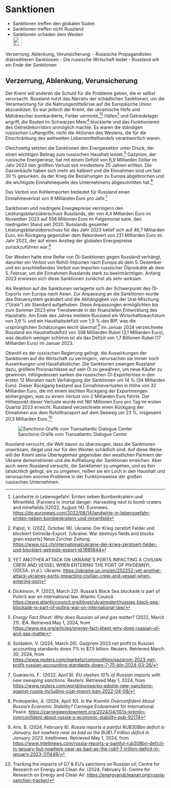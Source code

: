 # Sanktionen {#sec-ruwar-sanctions}

::: {.callout-caution title=„Myth“}
- Sanktionen treffen den globalen Süden
- Sanktionen treffen nicht Russland
- Sanktionen schaden dem Westen
[<br>![Suche nach Stichwort in EUvsDisinfo](../all_common_img/EUvsDisinfo_400x240.jpg){height=2em}](https://euvsdisinfo.eu/disinformation-cases/?text=sanctions&sort=relevance)
:::

::: {.callout-tip title=„Truth“}
Verzerrung, Ablenkung, Verunsicherung:
- Russische Propagandisten diskreditieren Sanktionen
- Die russische Wirtschaft leidet
- Russland will ein Ende der Sanktionen 
:::

## Verzerrung, Ablenkung, Verunsicherung

Der Kreml will anderen die Schuld für die Probleme geben, die er selbst verursacht. Russland nutzt das Narrativ der schädlichen Sanktionen, um die Verantwortung für die Nahrungsmittelkrise auf die Europäische Union abzuwälzen. Es war jedoch der Kreml, der ukrainische Höfe und Mähdrescher bombardierte, Felder verminte,[^ruwar-sanctions.de-1][^ruwar-sanctions.de-2] Häfen[^ruwar-sanctions.de-3] und Getreidelager angriff, die Routen im Schwarzen Meer[^ruwar-sanctions.de-4] blockierte und das Funktionieren des Getreidekorridors unmöglich machte. Es waren die ständigen russischen Luftangriffe, nicht die Aktionen des Westens, die für die Einschränkung des weltweiten Lebensmittelhandels verantwortlich waren. 

Gleichzeitig setzten die Sanktionen den Energiesektor unter Druck, der einen wichtigen Beitrag zum russischen Haushalt leistet.[^ruwar-sanctions.de-5] Gazprom, der russische Energieriese, hat mit einem Defizit von 6,9 Milliarden Dollar im Jahr 2023 den größten Verlust seit mindestens 25 Jahren erlitten. Die Gasverkäufe haben sich mehr als halbiert und die Einnahmen sind um fast 30 % gesunken, da der Krieg die Beziehungen zu Europa abgebrochen und die wichtigste Einnahmequelle des Unternehmens abgeschnitten hat.[^ruwar-sanctions.de-6]

Das Verbot von Kohleimporten bedeutet für Russland einen Einnahmeverlust von 8 Milliarden Euro pro Jahr.[^ruwar-sanctions.de-7]

Sanktionen und niedrigere Energiepreise verringern den Leistungsbilanzüberschuss Russlands, der von 4,4 Milliarden Euro im November 2023 auf 558 Millionen Euro im Folgemonat sank, den niedrigsten Stand seit 2020\. Russlands gesamter Leistungsbilanzüberschuss für das Jahr 2023 belief sich auf 46,7 Milliarden Euro, ein Rückgang gegenüber dem Rekordwert von 221 Milliarden Euro im Jahr 2022, der auf einen Anstieg der globalen Energiepreise zurückzuführen war.[^ruwar-sanctions.de-8]

Der Westen hatte eine Reihe von Öl-Sanktionen gegen Russland verhängt, darunter ein Verbot von Rohöl-Importen nach Europa ab dem 5\. Dezember und ein anschließendes Verbot von Importen russischer Ölprodukte ab dem 5\. Februar, um die Einnahmen Russlands stark zu beeinträchtigen. Anfang 2023 erwiesen sich diese Sanktionen zunächst als sehr wirksam. 

Als Reaktion auf die Sanktionen verlagerte sich der Schwerpunkt des Öl-Exports von Europa nach Asien. Zur Anpassung an die Sanktionen wurde das Steuersystem geändert und die Abhängigkeit von der Ural-Mischung (“Urals”) als Standard aufgehoben. Diese Anpassungen ermöglichten bis zum Sommer 2023 eine Trendwende in der finanziellen Entwicklung des Haushalts. Am Ende des Jahres meldete Russland ein Wirtschaftswachstum von 3,6 % und ein Haushaltsdefizit von 1,9 % des BIP, was die ursprünglichen Schätzungen leicht übertraf.[^ruwar-sanctions.de-9] Im Januar 2024 verzeichnete Russland ein Haushaltsdefizit von 308 Milliarden Rubel (3,1 Milliarden Euro), was deutlich weniger schlimm ist als das Defizit von 1,7 Billionen Rubel (17 Milliarden Euro) im Januar 2023\. 

Obwohl es der russischen Regierung gelingt, die Auswirkungen der Sanktionen auf die Wirtschaft zu verringern, verursachen sie immer noch Auswirkungen und Haushaltslöcher. Die Sanktionen zwangen Russland dazu, größere Preisnachlässe auf sein Öl zu gewähren, um neue Käufer zu gewinnen. Infolgedessen sanken die russischen Öl-Exporterlöse in den ersten 12 Monaten nach Verhängung der Sanktionen um 14 % (34 Milliarden Euro). Dieser Rückgang bestand aus Einnahmeverlusten in Höhe von 32 Milliarden Euro, die mit einem leichten Rückgang der Exportmengen einhergingen, was zu einem Verlust von 2 Milliarden Euro führte. Der Höhepunkt dieser Verluste wurde mit 180 Millionen Euro pro Tag im ersten Quartal 2023 erreicht. Russland verzeichnete einen Rückgang der Einnahmen aus dem Rohöltransport auf dem Seeweg um 23 %, insgesamt 20,3 Milliarden Euro.[^ruwar-sanctions.de-10]

![Sanctions-Grafik vom Transatlantic Dialogue Center](tdcenter_sanctions.jpg)

Russland versucht, die Welt davon zu überzeugen, dass die Sanktionen unwirksam, illegal und nur für den Westen schädlich sind. Auf diese Weise will der Kreml seine Überlegenheit gegenüber den westlichen Partnern der Ukraine demonstrieren und die Aufhebung der Sanktionen erreichen. Aber auch wenn Russland versucht, die Sanktionen zu umgehen, und es ihm tatsächlich gelingt, sie zu umgehen, reißen sie ein Loch in den Haushalt und verursachen enorme Probleme in der Funktionsweise der großen russischen Unternehmen.


[^ruwar-sanctions.de-1]:  Landwirte in Lebensgefahr: Ernten neben Bombenkratern und Minenfeld. \[Farmers in mortal danger: Harvesting next to bomb craters and minefields.\](2022, August 14). Euronews. [https://de.euronews.com/2022/08/14/landwirte-in-lebensgefahr-ernten-neben-bombenkratern-und-minenfeld](https://de.euronews.com/2022/08/14/landwirte-in-lebensgefahr-ernten-neben-bombenkratern-und-minenfeld)

[^ruwar-sanctions.de-2]:  Pabst, V. (2022, October 18). Ukraine: Der Krieg zerstört Felder und blockiert Getreide-Export. \[Ukraine: War destroys fields and blocks grain exports\] Neue Zürcher Zeitung. [https://www.nzz.ch/international/ukraine-der-krieg-zerstoert-felder-und-blockiert-getreide-export-ld.1695644](https://www.nzz.ch/international/ukraine-der-krieg-zerstoert-felder-und-blockiert-getreide-export-ld.1695644)

[^ruwar-sanctions.de-3]:  YET ANOTHER ATTACK ON UKRAINE’S PORTS IMPACTING A CIVILIAN CREW AND VESSEL WHEN ENTERING THE PORT OF PIVDENNYI, ODESA. (n.d.). Ukraine. [https://ukraine.un.org/en/252252-yet-another-attack-ukraines-ports-impacting-civilian-crew-and-vessel-when-entering-port](https://ukraine.un.org/en/252252-yet-another-attack-ukraines-ports-impacting-civilian-crew-and-vessel-when-entering-port)

[^ruwar-sanctions.de-4]:  Dickinson, P. (2023, March 22). Russia’s Black Sea blockade is part of Putin’s war on international law. Atlantic Council. [https://www.atlanticcouncil.org/blogs/ukrainealert/russias-black-sea-blockade-is-part-of-putins-war-on-international-law/](https://www.atlanticcouncil.org/blogs/ukrainealert/russias-black-sea-blockade-is-part-of-putins-war-on-international-law/)

[^ruwar-sanctions.de-5]:  *Energy Fact Sheet: Why does Russian oil and gas matter?* (2022, March 21). IEA. Retrieved May 1, 2024, from [https://www.iea.org/articles/energy-fact-sheet-why-does-russian-oil-and-gas-matter](https://www.iea.org/articles/energy-fact-sheet-why-does-russian-oil-and-gas-matter)

[^ruwar-sanctions.de-6]:  Soldatkin, V. (2024, March 26). Gazprom 2023 net profit to Russian accounting standards down 7% to $7.5 billion. Reuters. Retrieved March 30, 2024, from [https://www.reuters.com/markets/commodities/gazprom-2023-net-profit-russian-accounting-standards-down-7-75-bln-2024-03-26/](https://www.reuters.com/markets/commodities/gazprom-2023-net-profit-russian-accounting-standards-down-7-75-bln-2024-03-26/)

[^ruwar-sanctions.de-7]:  Guarascio, F.. (2022, April 8). *EU slashes 10% of Russian imports with new sweeping sanctions*. Reuters. Retrieved May 1, 2024, from [https://www.reuters.com/world/europe/eu-adopts-new-sanctions-against-russia-including-coal-import-ban-2022-04-08/](https://www.reuters.com/world/europe/eu-adopts-new-sanctions-against-russia-including-coal-import-ban-2022-04-08/) 

[^ruwar-sanctions.de-8]:  Prokopenko, A. (2024, April 10). *Is the Kremlin Overconfident About Russia’s Economic Stability?* Carnegie Endowment for International Peace. [https://carnegieendowment.org/2024/04/10/is-kremlin-overconfident-about-russia-s-economic-stability-pub-92174](https://carnegieendowment.org/2024/04/10/is-kremlin-overconfident-about-russia-s-economic-stability-pub-92174) 

[^ruwar-sanctions.de-9]:  Aris, B. (2024, February 8). *Russia reports a painful RUB308bn deficit in January, but nowhere near as bad as the RUB1.7 trillion deficit in January 2023*. Intellinews. Retrieved May 1, 2024, from [https://www.intellinews.com/russia-reports-a-painful-rub308bn-deficit-in-january-but-nowhere-near-as-bad-as-the-rub1-7-trillion-deficit-in-january-2023-311449/](https://www.intellinews.com/russia-reports-a-painful-rub308bn-deficit-in-january-but-nowhere-near-as-bad-as-the-rub1-7-trillion-deficit-in-january-2023-311449/) 

[^ruwar-sanctions.de-10]:  Tracking the impacts of G7 & EU’s sanctions on Russian oil; Centre for Research on Energy and Clean Air. (2024, February 5). Centre for Research on Energy and Clean Air. [https://energyandcleanair.org/russia-sanction-tracker/](https://energyandcleanair.org/russia-sanction-tracker/)
